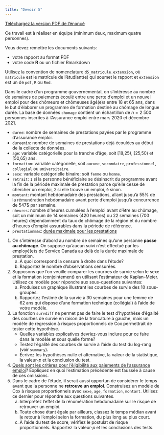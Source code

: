 ```yaml
---
title: "Devoir 5"
---
```


[Téléchargez la version PDF de l'énoncé](MATH60602-A22-Devoir5.pdf)

Ce travail est à réaliser en équipe (minimum deux, maximum quatre personnes). 

Vous devez remettre les documents suivants:

- votre rapport au format PDF
- votre code **R** ou un fichier Rmarkdown

Utilisez la convention de nomenclature `d5_matricule.extension`, où `matricule` est le matricule de l'étudiant(e) qui soumet le rapport et `extension` est un de `pdf`, `R` ou `Rmd`.  


Dans le cadre d'un programme gouvernemental, on s'intéresse au nombre de semaines de paiements écoulé entre une perte d'emploi et un nouvel emploi pour des chômeurs et chômeuses âgé(e)s entre 18 et 65 ans, dans le but d'élaborer un programme de formation destiné au chômage de longue durée. La base de données `chomage` contient un échantillon de $n=2\ 500$ personnes inscrites à l'Assurance emploi entre mars 2020 et décembre 2021. 

- `duree`: nombre de semaines de prestations payées par le programme d'assurance emploi. 
- `dureemin`: nombre de semaines de prestations déjà écoulées au début de la collecte de données.
- `age`: variable catégorielle pour la tranche d'âge, soit [18,25), [25,50) et [50,65) ans.
- `formation`: variable catégorielle, soit `aucune`, `secondaire`, `professionnel`, `collegial` ou `universitaire`.
- `sexe`: variable catégorielle binaire; soit `femme` ou `homme`.
- `retrait`: `1` si la personne bénéficiaire se désinscrit du programme avant la fin de la période maximale de prestation parce qu'elle cesse de chercher un emploi, `2` si elle trouve un emploi, `0` sinon.
- `montant`: montant hebdomadaire des prestations,  allant jusqu'à 55\% de la rémunération hebdomadaire avant perte d'emploi jusqu'à concurrence de 547\$ par semaine.
- `nheures`: nombre d'heures cumulées à l'emploi avant d'être au chômage, soit un minimum de 14 semaines (420 heures)  ou 22 semaines (700 heures) dépendamment du taux de chômage de la région et du nombre d'heures d'emploi assurables dans la période de référence.
- `prestationmax`: [durée maximale pour les prestations](https://web.archive.org/web/20210215104440/https://www.canada.ca/fr/emploi-developpement-social/programmes/assurance-emploi/ae-liste/rapports/prestations-reguliere/duree.html)


1. On s'intéresse d'abord au nombre de semaines qu'une personne **passe au chômage**. On suppose qu'aucun suivi n'est effectué par les employé(e)s de Service Canada au delà de la durée maximale de prestation.
   a) À quoi correspond la censure à droite dans l'étude? 
   b) Rapportez le nombre d'observations censurées.

2. Supposons que l'on veuille comparer les courbes de survie selon le sexe et la formation (conjointement) en utilisant l'estimateur de Kaplan--Meier. Utilisez ce modèle pour répondre aux sous-questions suivantes:
   a) Produisez un graphique illustrant les courbes de survie des 10 sous-groupes.
   b) Rapportez l'estimé de la survie à 30 semaines pour une femme de 62 ans qui dispose d'une formation technique (collégial) à l'aide de votre modèle.
3. La fonction `survdiff` ne permet pas de faire le test d'hypothèse d'égalité des courbes de survie en raison de la troncature à gauche, mais un modèle de régression à risques proportionnels de Cox permettrait de tester cette hypothèse. 
   - Quelles variables explicatives devriez-vous inclure pour ce faire dans le modèle et sous quelle forme?    
   - Testez l'égalité des courbes de survie à l'aide du test du log-rang (voir `summary`).
   - Écrivez les hypothèses nulle et alternative, la valeur de la statistique, la valeur-$p$ et la conclusion du test.
4. [Quels sont les critères pour l'éligibilité aux paiements de l'assurance emploi](https://lactualite.com/lactualite-affaires/plus-simple-et-moins-chiche/)? Expliquez en quoi l'estimation précédente est faussée à cause de ces omissions.
5. Dans le cadre de l'étude, il serait aussi opportun de considérer le temps avant que la personne ne **retrouve un emploi**. Construisez un modèle de Cox à risques proportionnels avec `sexe`, `age`, `formation`, `montant`. Utilisez ce dernier pour répondre aux questions suivantes.
   a) Interprétez l'effet de la rénumération hebdomadaire sur le risque de retrouver un emploi.
   b) Toute chose étant égale par ailleurs, classez le temps médian avant le retour à l'emploi selon la formation, du plus long au plus court. 
   c) À l'aide du test de score, vérifiez le postulat de risque proportionnels. Rapportez la valeur-$p$ et les conclusions des tests.
